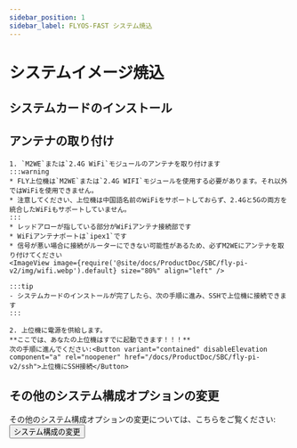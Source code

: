 ```yaml
---
sidebar_position: 1
sidebar_label: FLYOS-FAST システム焼込
---
```








# システムイメージ焼込

<FASTFASLH name="H5" />

            
## システムカードのインストール

<Tabs>
    <TabItem value="usb" label="M2WEをPI-V2に取り付ける図" default>
        <ImageView image={require('@site/docs/ProductDoc/SBC/fly-pi-v2/img/m2we.webp').default} size="30%" align="center" />
    </TabItem>
    <TabItem value="can" label="TFカードをPI-V2に取り付ける図">
        <ImageView image={require('@site/docs/ProductDoc/SBC/fly-pi-v2/img/tf.webp').default} size="30%" align="center" />
    </TabItem>
</Tabs>

## アンテナの取り付け

    1. `M2WE`または`2.4G WiFi`モジュールのアンテナを取り付けます
    :::warning
    * FLY上位機は`M2WE`または`2.4G WIFI`モジュールを使用する必要があります。それ以外ではWiFiを使用できません。
    * 注意してください、上位機は中国語名前のWiFiをサポートしておらず、2.4Gと5Gの両方を統合したWiFiもサポートしていません。
    :::
    * レッドアローが指している部分がWiFiアンテナ接続部です
    * WiFiアンテナポートは`ipex1`です
    * 信号が悪い場合に接続がルーターにできない可能性があるため、必ずM2WEにアンテナを取り付けてください
    <ImageView image={require('@site/docs/ProductDoc/SBC/fly-pi-v2/img/wifi.webp').default} size="80%" align="left" /> 

    :::tip
    - システムカードのインストールが完了したら、次の手順に進み、SSHで上位機に接続できます
    :::

    2. 上位機に電源を供給します。  
    **ここでは、あなたの上位機はすでに起動できます！！！**  
    次の手順に進んでください:<Button variant="contained" disableElevation component="a" rel="noopener" href="/docs/ProductDoc/SBC/fly-pi-v2/ssh">上位機にSSH接続</Button>

## その他のシステム構成オプションの変更

その他のシステム構成オプションの変更については、こちらをご覧ください:<Button variant="contained" disableElevation component="a" rel="noopener" href="/docs/ProductDoc/SBC/fly-pi-v2/flyos/os_config">システム構成の変更</Button>
